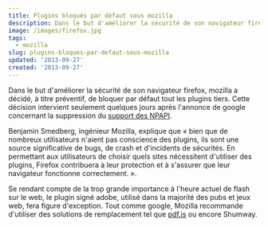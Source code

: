 ```yaml
---
title: Plugins bloqués par défaut sous mozilla
description: Dans le but d'améliorer la sécurité de son navigateur firefox, mozilla a décidé, à titre préventif, de bloquer par défaut tout les plugins tiers. Cette décision intervient seulement quelques jours après l'annonce de google concernant la suppression du support des NPAPI.
image: /images/firefox.jpg
tags:
  - mozilla
slug: plugins-bloques-par-defaut-sous-mozilla
updated: '2013-09-27'
created: '2013-09-27'
---
```


Dans le but d'améliorer la sécurité de son navigateur firefox, mozilla a décidé, à titre préventif, de bloquer par défaut tout les plugins tiers. Cette décision intervient seulement quelques jours après l'annonce de google concernant la suppression du [support des NPAPI](https://blog.emmanuelgautier.fr/le-support-des-plugins-npapi-abandonne-sous-chrome.html).

Benjamin Smedberg, ingénieur Mozilla, explique que « bien que de nombreux utilisateurs n'aient pas conscience des plugins, ils sont une source significative de bugs, de crash et d'incidents de sécurités. En permettant aux utilisateurs de choisir quels sites nécessitent d'utiliser des plugins, Firefox contribuera à leur protection et à s'assurer que leur navigateur fonctionne correctement. ».

Se rendant compte de la trop grande importance à l'heure actuel de flash sur le web, le plugin signé adobe, utilisé dans la majorité des pubs et jeux web, fera figure d'exception. Tout comme google, Mozilla recommande d'utiliser des solutions de remplacement tel que [pdf.js](https://mozilla.github.io/pdf.js/) ou encore Shumway.
